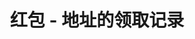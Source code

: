 ---
title: '红包 - 地址的领取记录'
openapi: '/cn/api-reference/openapi-cn.json GET /redpacket/v1/wallet/{address}/claims'
---